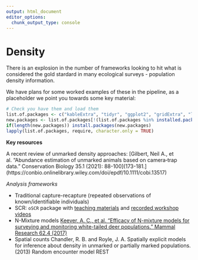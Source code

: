 ```yaml
---
output: html_document
editor_options: 
  chunk_output_type: console
---
```

# Density

There is an explosion in the number of frameworks looking to hit what is considered the gold stardard in many ecological surveys - population density information. 

We have plans for some worked examples of these in the pipeline, as a placeholder we point you towards some key material: 

```r
# Check you have them and load them
list.of.packages <- c("kableExtra", "tidyr", "ggplot2", "gridExtra", "lme4", "dplyr", "unmarked", "lubridate")
new.packages <- list.of.packages[!(list.of.packages %in% installed.packages()[,"Package"])]
if(length(new.packages)) install.packages(new.packages)
lapply(list.of.packages, require, character.only = TRUE)

```

**Key resources**

A recent review of unmarked density approaches: [Gilbert, Neil A., et al. "Abundance estimation of unmarked animals based on camera‐trap data." Conservation Biology 35.1 (2021): 88-100](173-181.](https://conbio.onlinelibrary.wiley.com/doi/epdf/10.1111/cobi.13517)

*Analysis frameworks*

- Traditional capture-recapture (repeated observations of known/identifiable individuals)
- SCR: `oSCR` package with [teaching materials](https://sites.google.com/site/spatialcapturerecapture/oscr-package/quick-start) and [recorded workshop videos](https://www.youtube.com/channel/UCc87aAzhX7EUOalyCohzqsQ/featured) 
- N-Mixture models [Keever, A. C., et al. "Efficacy of N-mixture models for surveying and monitoring white-tailed deer populations." Mammal Research 62.4 (2017)](https://link.springer.com/article/10.1007/s13364-017-0319-z)
- Spatial counts Chandler, R. B. and Royle, J. A. Spatially explicit models for inference about density in unmarked or partially marked populations. (2013) 
Random encounter model
REST

